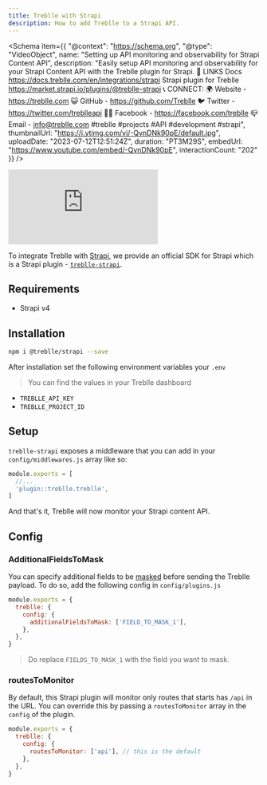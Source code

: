 ```yaml
---
title: Treblle with Strapi
description: How to add Treblle to a Strapi API.
---
```



<Schema
  item={{
    "@context": "https://schema.org",
    "@type": "VideoObject",
    name: "Setting up API monitoring and observability for Strapi Content API",
    description: "Easily setup API monitoring and observability for your Strapi Content API with the Treblle plugin for Strapi.  🔗 LINKS   Docs https://docs.treblle.com/en/integrations/strapi  Strapi plugin for Treblle https://market.strapi.io/plugins/@treblle-strapi   📞 CONNECT: 🌍 Website - https://treblle.com 😺 GitHub - https://github.com/Treblle 🐦 Twitter - https://twitter.com/treblleapi 👍🏽 Facebook - https://facebook.com/treblle 📪 Email - info@treblle.com  #treblle #projects #API #development #strapi",
    thumbnailUrl: "https://i.ytimg.com/vi/-QvnDNk90pE/default.jpg",
    uploadDate: "2023-07-12T12:51:24Z",
    duration: "PT3M29S",
    embedUrl: "https://www.youtube.com/embed/-QvnDNk90pE",
    interactionCount: "202"
  }}
/>

<iframe
  class="w-full aspect-[16/9]"
  src="https://www.youtube.com/embed/-QvnDNk90pE"
  aria-label="YouTube video player"
  frameborder="0"
  allow="accelerometer; autoplay; clipboard-write; encrypted-media; gyroscope; picture-in-picture; web-share"
  allowfullscreen
></iframe>

To integrate Treblle with [Strapi](http://strapi.io), we provide an official SDK for Strapi which is a Strapi plugin - [`treblle-strapi`](https://github.com/Treblle/treblle-strapi/).

## Requirements

- Strapi v4

## Installation

```sh
npm i @treblle/strapi --save
```

After installation set the following environment variables your `.env`

> You can find the values in your Treblle dashboard

- `TREBLLE_API_KEY`
- `TREBLLE_PROJECT_ID`

## Setup

`treblle-strapi` exposes a middleware that you can add in your `config/middlewares.js` array like so:

```js
module.exports = [
  //...
  'plugin::treblle.treblle',
]
```

And that's it, Treblle will now monitor your Strapi content API.

## Config

### AdditionalFieldsToMask

You can specify additional fields to be [masked](/security/masking/) before sending the Treblle payload. To do so, add the following config in `config/plugins.js`

```js
module.exports = {
  treblle: {
    config: {
      additionalFieldsToMask: ['FIELD_TO_MASK_1'],
    },
  },
}
```

> Do replace `FIELDS_TO_MASK_1` with the field you want to mask.

### routesToMonitor

By default, this Strapi plugin will monitor only routes that starts has `/api` in the URL. You can override this by passing a `routesToMonitor` array in the `config` of the plugin.

```js
module.exports = {
  treblle: {
    config: {
      routesToMonitor: ['api'], // this is the default
    },
  },
}
```